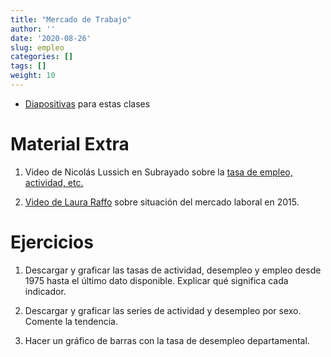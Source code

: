 ```yaml
---
title: "Mercado de Trabajo"
author: ''
date: '2020-08-26'
slug: empleo
categories: []
tags: []
weight: 10
---
```



- [Diapositivas](https://empleo--diapos-econ.netlify.app) para estas clases


# Material Extra

1. Video de Nicolás Lussich en Subrayado sobre la [tasa de empleo, actividad, etc.](https://www.youtube.com/watch?v=B8VclnrVEPA)

2. [Video de Laura Raffo](https://www.youtube.com/watch?v=NMejCq1WrZE) sobre situación del mercado laboral en 2015.

# Ejercicios

1. Descargar y graficar las tasas de actividad, desempleo y empleo desde 1975 hasta el último dato disponible. Explicar qué significa cada indicador. 


2. Descargar y graficar las series de actividad y desempleo por sexo. Comente la tendencia.

3. Hacer un gráfico de barras con la tasa de desempleo departamental.